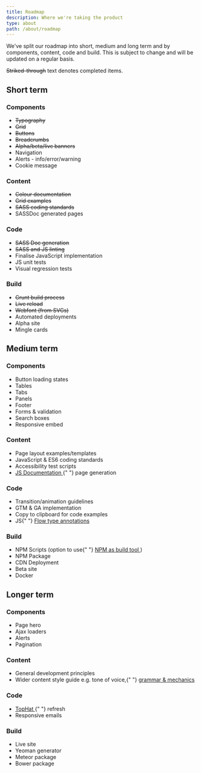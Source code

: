 ```yaml
---
title: Roadmap
description: Where we're taking the product
type: about
path: /about/roadmap
---
```


We've split our roadmap into short, medium and long term and by components, content, code and build. This is subject to change and will be updated on a regular basis.

~~Striked-through~~ text denotes completed items.

## Short term

<div class="grid">
	<div data-g="12 xs:6 sm:4 md:3">
		<h3 class="h5">Components</h3>
		<ul>
			<li>
				<s>Typography</s>
			</li>
			<li>
				<s>Grid</s>
			</li>
			<li>
				<s>Buttons</s>
			</li>
			<li>
				<s>Breadcrumbs</s>
			</li>
			<li>
				<s>Alpha/beta/live banners</s>
			</li>
			<li>Navigation</li>
			<li>Alerts - info/error/warning</li>
			<li>Cookie message</li>
		</ul>
	</div>
	<div data-g="12 xs:6 sm:4 md:3">
		<h3 class="h5">Content</h3>
		<ul>
			<li>
				<s>Colour documentation</s>
			</li>
			<li>
				<s>Grid examples</s>
			</li>
			<li>
				<s>SASS coding standards</s>
			</li>
			<li>SASSDoc generated pages</li>
		</ul>
	</div>
	<div data-g="12 xs:6 sm:4 md:3">
		<h3 class="h5">Code</h3>
		<ul>
			<li>
				<s>SASS Doc generation</s>
			</li>
			<li>
				<s>SASS and JS linting</s>
			</li>
			<li>Finalise JavaScript implementation</li>
			<li>JS unit tests</li>
			<li>Visual regression tests</li>
		</ul>
	</div>
	<div data-g="12 xs:6 sm:4 md:3">
		<h3 class="h5">Build</h3>
		<ul>
			<li>
				<s>Grunt build process</s>
			</li>
			<li>
				<s>Live reload</s>
			</li>
			<li>
				<s>Webfont (from SVGs)</s>
			</li>
			<li>Automated deployments</li>
			<li>Alpha site</li>
			<li>Mingle cards</li>
		</ul>
	</div>
</div>

## Medium term

<div class="grid">
	<div data-g="12 xs:6 sm:4 md:3">
		<h3 class="h5">Components</h3>
		<ul>
			<li>Button loading states</li>
			<li>Tables</li>
			<li>Tabs</li>
			<li>Panels</li>
			<li>Footer</li>
			<li>Forms &amp; validation</li>
			<li>Search boxes</li>
			<li>Responsive embed</li>
		</ul>
	</div>
	<div data-g="12 xs:6 sm:4 md:3">
		<h3 class="h5">Content</h3>
		<ul>
			<li>Page layout examples/templates</li>
			<li>JavaScript &amp; ES6 coding standards</li>
			<li>Accessibility test scripts</li>
			<li>
				<a
					href="http://documentation.js.org/"
					target="_blank"
					rel="noopener external"
				>
					JS Documentation
				</a>{" "}
				page generation
			</li>
		</ul>
	</div>
	<div data-g="12 xs:6 sm:4 md:3">
		<h3 class="h5">Code</h3>
		<ul>
			<li>Transition/animation guidelines</li>
			<li>GTM &amp; GA implementation</li>
			<li>Copy to clipboard for code examples</li>
			<li>
				JS{" "}
				<a href="https://flowtype.org/" target="_blank" rel="noopener external">
					Flow type annotations
				</a>
			</li>
		</ul>
	</div>
	<div data-g="12 xs:6 sm:4 md:3">
		<h3 class="h5">Build</h3>
		<ul>
			<li>
				NPM Scripts (option to use{" "}
				<a
					href="https://www.keithcirkel.co.uk/how-to-use-npm-as-a-build-tool/"
					target="_blank"
					rel="noopener external"
				>
					NPM as build tool
				</a>
				)
			</li>
			<li>NPM Package</li>
			<li>CDN Deployment</li>
			<li>Beta site</li>
			<li>Docker</li>
		</ul>
	</div>
</div>

## Longer term

<div class="grid">
	<div data-g="12 xs:6 sm:4 md:3">
		<h3 class="h5">Components</h3>
		<ul>
			<li>Page hero</li>
			<li>Ajax loaders</li>
			<li>Alerts</li>
			<li>Pagination</li>
		</ul>
	</div>
	<div data-g="12 xs:6 sm:4 md:3">
		<h3 class="h5">Content</h3>
		<ul>
			<li>General development principles</li>
			<li>
				Wider content style guide e.g. tone of voice,{" "}
				<a
					href="http://styleguide.mailchimp.com/grammar-and-mechanics/"
					target="_blank"
					rel="noopener external"
				>
					grammar &amp; mechanics
				</a>
			</li>
		</ul>
	</div>
	<div data-g="12 xs:6 sm:4 md:3">
		<h3 class="h5">Code</h3>
		<ul>
			<li>
				<a
					href="https://github.com/mattonfoot/NICE.TopHat"
					target="_blank"
					rel="noopener external"
				>
					TopHat
				</a>{" "}
				refresh
			</li>
			<li>Responsive emails</li>
		</ul>
	</div>
	<div data-g="12 xs:6 sm:4 md:3">
		<h3 class="h5">Build</h3>
		<ul>
			<li>Live site</li>
			<li>Yeoman generator</li>
			<li>Meteor package</li>
			<li>Bower package</li>
		</ul>
	</div>
</div>
